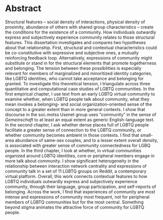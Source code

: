 # Abstract {.unnumbered .unlisted}

Structural features -- social density of interactions, physical density of proximity, abundance of others with shared group characteristics -- create the conditions for the existence of a community. How individuals outwardly express and subjectively experience community relates to those structural features. This dissertation investigates and compares two hypotheses about that relationship. First, structural and contextual characteristics could be co-constitutive with expressive and subjective ones, a mutually reinforcing feedback loop. Alternatively, expressions of community might substitute or stand in for the structural elements that promote togetherness and belonging. The tension between these possibilities is especially relevant for members of marginalized and minoritized identity categories, like LGBTQ identities, who cannot take acceptance and belonging for granted. To investigate this theoretical tension, I triangulate across three quantitative and computational case studies of LGBTQ communities. In the first empirical chapter, I use text from an early LGBTQ virtual community to examine whether, when LGBTQ people talk about community, what they mean invokes a belonging- and social organization-oriented sense of the concept to a greater extent than in more general contexts. I show that discourse in the soc.motss Usenet group uses "community" in the sense of *Gemeinschaft* to at least an equal extent as generic English-language text. In the second chapter, I ask whether dense places full of LGBTQ people facilitate a greater sense of connection to the LGBTQ community, or whether community becomes ambient in those contexts. I find that small-area abundance of same-sex couples, and to a lesser extent overall density, is associated with greater sense of community connectedness for LGBQ people. In the third chapter, I look at whether, in virtual communities organized around LGBTQ identities, core or peripheral members engage in more talk about community. I show significant heterogeneity in the relationship between interaction network centrality and expressions of community talk in a set of 11 LGBTQ groups on Reddit, a contemporary virtual platform. Overall, this work connects contextual features to how LGBTQ individuals outwardly express and subjectively experience community, through their language, group participation, and self-reports of belonging. Across the work, I find that experiences of community are most intense and expressions of community most frequent, not for peripheral members of LGBTQ communities but for the most central. Something beyond stigma animates the attractive force of community for LGBTQ people.
